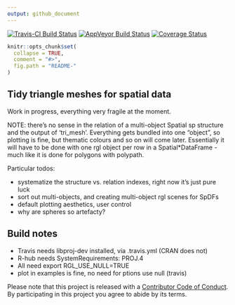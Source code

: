 ```yaml
---
output: github_document
---
```


[![Travis-CI Build Status](https://travis-ci.org/r-gris/trimesh.svg?branch=master)](https://travis-ci.org/r-gris/trimesh)
[![AppVeyor Build Status](https://ci.appveyor.com/api/projects/status/github/r-gris/trimesh?branch=master&svg=true)](https://ci.appveyor.com/project/r-gris/trimesh)
[![Coverage Status](https://img.shields.io/codecov/c/github/r-gris/trimesh/master.svg)](https://codecov.io/github/r-gris/trimesh?branch=master)

<!-- README.md is generated from README.Rmd. Please edit that file -->

```r
knitr::opts_chunk$set(
  collapse = TRUE,
  comment = "#>",
  fig.path = "README-"
)
```

## Tidy triangle meshes for spatial data

Work in progress, everything very fragile at the moment. 

NOTE: there's no sense in the relation of a multi-object Spatial sp structure and
the output of 'tri_mesh'. Everything gets bundled into one "object", so plotting is fine, but thematic colours and so on will come later. Essentially it will have to be done with one rgl object per row in a Spatial*DataFrame - much like it is done for polygons with polypath. 

Particular todos: 

- systematize the structure vs. relation indexes, right now it's just pure luck
- sort out multi-objects, and creating multi-object rgl scenes for SpDFs
- default plotting aesthetics, user control
- why are spheres so artefacty?


## Build notes

* Travis needs libproj-dev installed, via .travis.yml (CRAN does not)
* R-hub needs SystemRequirements: PROJ.4
* All need export RGL_USE_NULL=TRUE
* plot in examples is fine, no need for ptions use null (travis)

Please note that this project is released with a [Contributor Code of Conduct](CONDUCT.md). By participating in this project you agree to abide by its terms.


